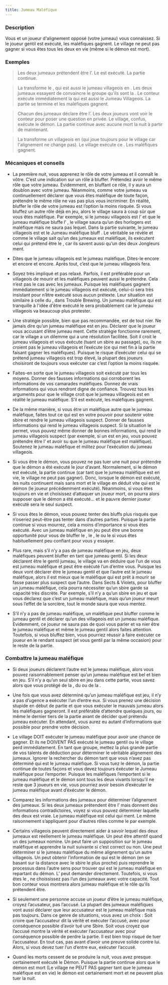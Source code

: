 ```yaml
---
title: Jumeau Maléfique
---
```



<Role JUMEAU_MALEFIQUE header />

### Description

Vous et un joueur d'alignement opposé (votre jumeau) vous connaissez. Si le joueur gentil est exécuté, les maléfiques gagnent. Le village ne peut pas gagner si vous êtes tous les deux en vie (même si le démon est mort).
 
### Exemples  
> Les deux jumeaux prétendent être l’<Role ORACLE />. Le <Role JUMEAU_MALEFIQUE /> est exécuté. La partie continue.

> La <Role VIEILLE_CHOUETTE /> transforme le <Role SAGE />, qui est aussi le jumeau villageois en <Role BETE_DE_FOIRE />. Les deux jumeaux essayent de convaincre le groupe qu’ils sont la <Role BETE_DE_FOIRE />. Le conteur exécute immédiatement la <Role BETE_DE_FOIRE /> qui est aussi le Jumeau Villageois. La partie se termine et les maléfiques gagnent.

> Chacun des jumeaux déclare être l’<Role ARTISTE />. Les deux joueurs vont voir le conteur pour poser une question en privée. Le village, confus, exécute le démon. La partie continue avec aucune mort la nuit à partir de maintenant.

> La <Role VIEILLE_CHOUETTE /> transforme un villageois en <Role JUMEAU_MALEFIQUE /> (qui joue toujours pour le village car l'alignement ne change pas). Le village exécute ce <Role JUMEAU_MALEFIQUE />. Les maléfiques gagnent.

### Mécaniques et conseils
-  La première nuit, vous apprenez le rôle de votre jumeau et il connaît le vôtre. C’est une indication sur un rôle à bluffer. Prétendez avoir le même rôle que votre jumeau. Evidemment, en bluffant ce rôle, il y aura un doublon avec votre jumeau. Néanmoins, comme votre jumeau va continuellement déclarer que vous êtes maléfique de toute façon, prétendre le même rôle ne vas pas plus vous incriminer. En réalité, bluffer le rôle de votre jumeau est l’option la moins risquée. Si vous bluffez un autre rôle déjà en jeu, alors le village saura à coup sûr que vous êtes maléfique. Par exemple, si le jumeau villageois est l’<Role HORLOGER /> et que le jumeau maléfique bluffe l’<Role HORLOGER /> , le village saura qu’un des horlogers est maléfique mais ne saura pas lequel. Dans la partie suivante, le jumeau villageois est <Role MALADROIT />  et le Jumeau maléfique bluff <Role JONGLEUR /> . Le véritable <Role JONGLEUR /> se révèle et comme le village sait qu’un des jumeaux est maléfique, ils exécutent celui qui prétend être le <Role JONGLEUR />, car ils savent aussi qu’un des deux Jongleurs ment. 

- Dites que le jumeau villageois est le jumeau maléfique. Dites-le encore et encore et encore. Après tout, c’est que le jumeau villageois fera. 

- Soyez très impliqué et pas relaxé. Parfois, il est préférable pour un villageois de mourir et les maléfiques peuvent aussi le prétendre. Cela n’est pas le cas avec les jumeaux. Puisque les maléfiques gagnent immédiatement si le jumeau villageois est exécuté, celui-ci sera très insistant pour n’être exécuté sous aucun prétexte. Leur situation est similaire à celle du <Role VERTUEUX />, dans Trouble Brewing. Un jumeau maléfique qui est tranquille à l'idée d'être exécuté le sera probablement car le jumeau villageois va beaucoup plus protester.

- Une stratégie possible, bien que pas recommandée, est de tout nier. Ne jamais dire qu’un jumeau maléfique est en jeu. Déclarer que le joueur vous accusant d’être jumeau ment. Cette stratégie fonctionne rarement, car le village a un dilemme qui a une résolution facilitée. Soit il croit le jumeau villageois et vous éxécute (tuant un sbire au passage), ou, ils ne croient pas le jumeau villageois et l’exécute (ce qui met fin à la partie faisant gagner les maléfiques). Puisque le risque d’exécuter celui qui se prétend jumeau villageois est trop élevé, la plupart des joueurs choisiront de toujours vous exécuter car c’est l’option la moins risquée.

- Faites-en sorte que le jumeau villageois soit exécuté par tous les moyens. Donner des fausses informations qui corroborent les informations de vos camarades maléfiques. Donnez de vrais informations qui vous rendront digne de confiance. Trouvez tous les arguments pour que le village croit que le jumeau villageois est en réalité le jumeau maléfique. S’il est exécuté, les maléfiques gagnent.

- De la même manière, si vous être un maléfique autre que le jumeau maléfique, faites tout ce qui est en votre pouvoir pour soutenir votre sbire et rendre le jumeau villageois suspect. Donner de fausses informations qui rend le jumeau villageois suspect. Si la situation le permet, vous pouvez même donner de bonnes informations, qui rend le jumeau villageois suspect (par exemple, si un <Role VORTOX /> est en jeu, vous pouvez prétendre être l’<Role ARTISTE /> et avoir su que le jumeau maléfique est maléfique). Soutenez le jumeau maléfique et militez pour l’exécution du jumeau villageois.

- Si vous être le démon, vous pouvez ne pas tuer une nuit pour prétendre que le démon a été exécuté le jour d’avant. Normalement, si le démon est exécuté, la partie continue (car tant que le jumeau maléfique est en vie, le village ne peut pas gagner). Donc, lorsque le démon est exécuté, les nuits continuent mais sans mort et le village en déduit vite qui est le démon (le joueur précédemment exécuté).  Néanmoins, si vous êtes toujours en vie et choisissez d’attaquer un joueur mort, on pourra alors supposer que le démon a été exécuté… et le pauvre dernier joueur exécuté sera le seul suspect.

- Si vous êtes le démon, vous pouvez tenter des bluffs plus risqués que n’oseriez peut-être pas tenter dans d’autres parties. Puisque la partie continue si vous mourrez, cela a moins d’importance si vous êtes exécuté. Avec un jumeau maléfique en jeu peut être une bonne opportunité pour vous de bluffer le <Role SAVANT />, le <Role REVEUR />, le <Role CHARMEUR_DE_SERPENT /> ou le <Role FLEURISTE /> si vous êtes habituellement peu confiant pour vous y essayer.

- Plus rare, mais s’il n’y a pas de jumeau maléfique en jeu, deux maléfiques peuvent bluffer en tant que jumeau gentil. Si les deux déclarent être le gentil jumeau, le village va en déduire que l’un de vous est jumeau maléfique et peut être exécuté l’un d’entre vous. Puisque les deux vont déclarer être le jumeau gentil et que l’autre est le jumeau maléfique, alors il est mieux que le maléfique qui est prêt à mourir se fasse passer plus suspect que l’autre. Dans Sects & Violets, pour bluffer un jumeau maléfique, cela pourra nécessiter qu’un sbire garde sa capacité très discrète. Par exemple, s’il n’y a qu’un sbire en jeu et que vous déclarez que c’est un jumeau maléfique, mais qu’un joueur meurt sous l’effet de la sorcière, tout le monde saura que vous mentez. 

- S’il n’y a pas de jumeau maléfique, un maléfique peut bluffer comme le jumeau gentil et déclarer qu’un des villageois est un jumeau maléfique. Evidemment, ce joueur ne saura pas de quoi vous parler et va nier être le jumeau maléfique et même le jumeau gentil alors faites attention. Toutefois, si vous bluffez bien, vous pourriez réussir à faire exécuter ce joueur en le rendant suspect (et vous gentil par la même occasion) pour le reste de la partie. 

### Combattre la jumeau maléfique

- Si deux joueurs déclarent l’autre est le jumeau maléfique, alors vous pouvez raisonnablement penser qu’un jumeau maléfique est bel et bien en jeu. S’il n’y a qu’un seul sbire en jeu dans cette partie, vous savez alors que vous protégé de la <Role SORCIERE />, du <Role MANIPULATEUR /> ou de la <Role VIEILLE_CHOUETTE />.

- Une fois que vous avez déterminé qu’un jumeau maléfique est jeu, il n’y a pas d’ugence a exécuter l’un d’entre eux. Si vous prenez une décision stupide en début de partie et que vous exécuter le mauvais jumeau alors les maléfiques gagneront. Il est préférable d’attendre quelques jours, ou même le dernier tiers de la partie avant de décider quel prétendu jumeau exécuter. En attendant, vous aurez eu autant d’informations que possible pour prendre votre décision.

- Le village DOIT exécuter le jumeau maléfique pour avoir une chance de gagner. Et ils ne DOIVENT PAS exécuté le jumeau gentil ou le village perd immédiatement. En tant que groupe, mettez la plus grande partie de vos talents de déduction pour déterminer le véritable alignement des jumeaux. Ignorer la rechercher du démon tant que vous n’avez pas déterminé qui est le jumeau maléfique. Si vous tuez le démon, la partie continue de toutes façons et vous devez toujours éxécuter le Jumeau maléfique pour l’emporter. Puisque les maléfiques l’emportent si le jumeau maléfique et le démon sont tous les deux vivants lorsqu’il ne reste que 3 joueurs en vie, vous pourriez avoir besoin d’exécuter le jumeau maléfique avant d’éxécuter le démon.

- Comparez les informations des jumeaux pour déterminer l’alignement des jumeaux. Si les deux jumeaux prétendent être l’<Role ARTISTE /> mais donnent des informations contradictoires, voyez si vous pouvez déterminer laquelle des deux est vraie. Le jumeau maléfique est celui qui ment. Le même raisonnement s’appliquent pour d’autres rôles comme le <Role JONGLEUR /> par exemple.

- Certains villageois peuvent directement aider à savoir lequel des deux jumeaux est réellement le jumeau maléfique. Un <Role CRIEUR />  peut être attentif quand un des jumeaux nomine. Un <Role JONGLEUR />  peut faire un supposition sur le jumeau maléfique et apprendre la nuit suivante si c’est correct ou non. Une <Role COUTURIERE />  peut déterminer si le jumeau maléfique du même alignement qu’un autre villageois. Un <Role HORLOGER />  peut obtenir l’information de qui est le démon (en se basant sur la distance avec le sbire le plus proche) puis reprendre le processus dans l’autre sens pour trouver qui est le jumeau maléfique en repartant du démon. L’<Role ARTISTE />  peut demander directement. Toutefois, si vous êtes le <Role REVEUR /> , ne choississez pas l’un des jumeaux avec votre capacité. Tout bon conteur vous montrera alors jumeau maléfique et le rôle qu’ils prétendent être.

- Si seulement une personne accuse un joueur d’être le jumeau maléfique, croyez l’acusateur, pas l’accusé. La plupart des jumeaux maléfiques vont aussi déclarer que leur accusateur est le jumeau maléfique mais pas toujours. Dans ce genre de situations, vous avez un choix :  Soit croire que l’accusateur dit la vérité et exécuter l’accusé, avec pour conséquence possible d’avoir tué une Sbire. Soit vous croyez que l’accusé montre la vérité et exécuter l’accusateur avec pour conséquence possible de perdre la partie. Il est bien trop risqué de tuer l’accusateur. En tout cas, pas avant d’avoir une preuve solide contre lui. Alors, si vous devez tuer l’un d’entre eux, exécuter l’accusé.

- Quand les morts cessent de se produire la nuit, vous avez presque certainement exécuté le Démon. Puisque la partie continue alors que le démon est mort (Le village ne PEUT PAS gagner tant que le jumeau maléfique est en vie) le démon est certainement mort et ne peuvent plus tuer la nuit.
